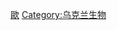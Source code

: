 {{Catnav|頁面分類|各種主題的頁面分類|按國家分類|各國生物|各國植物}}
{{Catnav|頁面分類|各種主題的頁面分類|按國家分類|各國生物|乌克兰生物}}

{{Commons category|Flora of Ukrain}}

[[Category:各國植物|歐]]
[[Category:乌克兰生物|Category:乌克兰生物]]